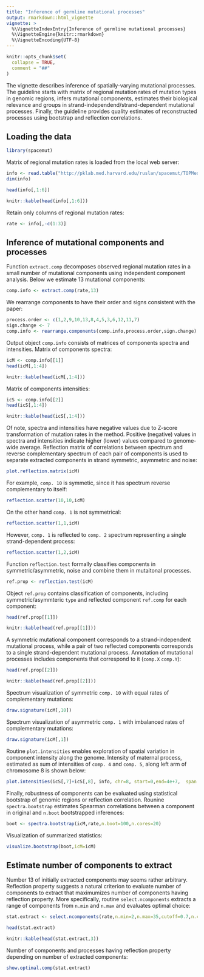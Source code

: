 ```yaml
---
title: "Inference of germline mutational processes"
output: rmarkdown::html_vignette
vignette: >
  %\VignetteIndexEntry{Inference of germline mutational processes}
  %\VignetteEngine{knitr::rmarkdown}
  %\VignetteEncoding{UTF-8}
---
```


```r
knitr::opts_chunk$set(
  collapse = TRUE,
  comment = "##"
)
```

The vignette describes inference of spatially-varying mutational processes. The guideline starts with matrix of regional mutation rates of mutation types in genomic regions, infers mutational components, estimates their biological relevance and groups in strand-independend/strand-dependent mutational processes. Finally, the guideline provides quality estimates of reconstructed processes using bootstrap and reflection correlations. 

## Loading the data

```r
library(spacemut)
```

Matrix of regional mutation rates is loaded from the local web server:

```r
info <- read.table("http://pklab.med.harvard.edu/ruslan/spacemut/TOPMed_30kb.txt",header=TRUE)
dim(info)
```

```r
head(info[,1:6])
```

```r
knitr::kable(head(info[,1:6]))
```

Retain only columns of regional mutation rates:
```r
rate <- info[,-c(1:3)]
```

## Inference of mutational components and processes

Function `extract.comp` decomposes observed regional mutation rates in a small number of mutational components using independent component analysis. Below we estimate 13 mutational components:

```r
comp.info <- extract.comp(rate,13)
```

We rearrange components to have their order and signs consistent with the paper:
```r
process.order <- c(1,2,9,10,13,8,4,5,3,6,12,11,7)
sign.change <- 7
comp.info <- rearrange.components(comp.info,process.order,sign.change)
```


Output object `comp.info` consists of matrices of components spectra  and intensities. Matrix of components spectra:

```r
icM <- comp.info[[1]]
head(icM[,1:4])
```

```r
knitr::kable(head(icM[,1:4]))
```

Matrix of components intensities:

```r
icS <- comp.info[[2]]
head(icS[,1:4])
```

```r
knitr::kable(head(icS[,1:4]))
```


Of note, spectra and intensities have negative values due to Z-score transformation of mutation rates in the method. Positive (negative) values in spectra and intensities indicate higher (lower) values compared to genome-wide average.
Reflection matrix of correlations between spectrum and reverse complementary spectrum of each pair of components is used to separate extracted components in strand symmetric, asymmetric and noise:

```r
plot.reflection.matrix(icM)
```


For example, `comp. 10` is symmetic, since it has spectrum reverse complementary to itself:

```r
reflection.scatter(10,10,icM)
```


On the other hand `comp. 1` is not symmetrical:
```r
reflection.scatter(1,1,icM)
```

However, `comp. 1` is reflected to `comp. 2` spectrum representing a single strand-dependent process:

```r
reflection.scatter(1,2,icM)
```

Function `reflection.test` formally classifies components in symmetric/asymmetric, noise and combine them in mutaitonal processes.

```r
ref.prop <- reflection.test(icM)
```

Object `ref.prop` contains classification of components, including symmetric/asymmteric `type` and reflected component `ref.comp` for each component:
```r
head(ref.prop[[1]])
```

```r
knitr::kable(head(ref.prop[[1]]))
```

A symmetric mutational component corresponds to a strand-independent mutational process, while a pair of two reflected components corresponds to a single strand-dependent mutational process. Annotation of mutational processes includes components that correspond to it (`comp.X` `comp.Y`):

```r
head(ref.prop[[2]])
```

```r
knitr::kable(head(ref.prop[[2]]))
```

Spectrum visualization of symmetric `comp. 10` with equal rates of complementary mutations: 

```r
draw.signature(icM[,10])
```

Spectrum visualization of asymmetric `comp. 1` with imbalanced rates of complementary mutations: 

```r
draw.signature(icM[,1])
```

Routine `plot.intensities` enables exploration of spatial variation in component intensity along the genome. Intensity of maternal process, estimated as sum of intensities of `comp. 4` and `comp. 5`, along left arm of chromosome 8 is shown below:
```r
plot.intensities(icS[,7]+icS[,8], info, chr=8, start=0,end=4e+7,  span.wind=30)
```

Finally, robustness of components can be evaluated using statistical bootstrap of genomic regions or reflection correlation. Rounine  `spectra.bootstrap` estimates Spearman correlations between a component in original and `n.boot` bootstrapped inferences:

```r
boot <- spectra.bootstrap(icM,rate,n.boot=100,n.cores=20)
```

Visualization of summarized statistics:
```r
visualize.bootstrap(boot,icM=icM)
```


## Estimate number of components to extract
Number 13 of initially extracted components may seems rather arbitrary. Reflection property suggests a natural criterion to evaluate number of components to extract that maximumizes number of components having reflection property. More specifically, routine `select.ncomponents` extracts a range of components from `n.min` and `n.max` and evaluates optimal choice:

```r
stat.extract <- select.ncomponents(rate,n.min=2,n.max=35,cutoff=0.7,n.cores=20)

head(stat.extract)
```

```r
knitr::kable(head(stat.extract,3))
```

Number of components and processes having reflection property depending on number of extracted components:
```r
show.optimal.comp(stat.extract)
```




